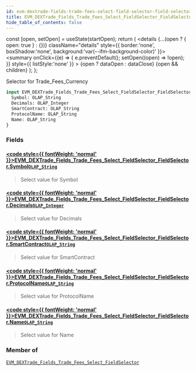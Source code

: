 ```yaml
---
id: evm-dextrade-fields-trade-fees-select-field-selector-field-selector
title: EVM_DEXTrade_Fields_Trade_Fees_Select_FieldSelector_FieldSelector
hide_table_of_contents: false
---
```







  const [open, setOpen] = useState(startOpen);
  return (
    <details {...(open ? { open: true } : {})} className="details" style={{ border:'none', boxShadow:'none', background:'var(--ifm-background-color)' }}>
      <summary
        onClick={(e) => {
          e.preventDefault();
          setOpen((open) => !open);
        }}
        style={{ listStyle:'none' }}
      >
      {open ? dataOpen : dataClose}
      </summary>
      {open && children}
    </details>
  );
};




Selector for Trade_Fees_Currency


```graphql
input EVM_DEXTrade_Fields_Trade_Fees_Select_FieldSelector_FieldSelector {
  Symbol: OLAP_String
  Decimals: OLAP_Integer
  SmartContract: OLAP_String
  ProtocolName: OLAP_String
  Name: OLAP_String
}
```




### Fields

#### [<code style={{ fontWeight: 'normal' }}>EVM_DEXTrade_Fields_Trade_Fees_Select_FieldSelector_FieldSelector.<b>Symbol</b></code>](#)<Bullet />[`OLAP_String`](/docs/graphql-reference/inputs/olap-string) <Badge class="secondary" text="input"/>
> Select value for Symbol
> 

#### [<code style={{ fontWeight: 'normal' }}>EVM_DEXTrade_Fields_Trade_Fees_Select_FieldSelector_FieldSelector.<b>Decimals</b></code>](#)<Bullet />[`OLAP_Integer`](/docs/graphql-reference/inputs/olap-integer) <Badge class="secondary" text="input"/>
> Select value for Decimals
> 

#### [<code style={{ fontWeight: 'normal' }}>EVM_DEXTrade_Fields_Trade_Fees_Select_FieldSelector_FieldSelector.<b>SmartContract</b></code>](#)<Bullet />[`OLAP_String`](/docs/graphql-reference/inputs/olap-string) <Badge class="secondary" text="input"/>
> Select value for SmartContract
> 

#### [<code style={{ fontWeight: 'normal' }}>EVM_DEXTrade_Fields_Trade_Fees_Select_FieldSelector_FieldSelector.<b>ProtocolName</b></code>](#)<Bullet />[`OLAP_String`](/docs/graphql-reference/inputs/olap-string) <Badge class="secondary" text="input"/>
> Select value for ProtocolName
> 

#### [<code style={{ fontWeight: 'normal' }}>EVM_DEXTrade_Fields_Trade_Fees_Select_FieldSelector_FieldSelector.<b>Name</b></code>](#)<Bullet />[`OLAP_String`](/docs/graphql-reference/inputs/olap-string) <Badge class="secondary" text="input"/>
> Select value for Name
> 



### Member of

[`EVM_DEXTrade_Fields_Trade_Fees_Select_FieldSelector`](/docs/graphql-reference/inputs/evm-dextrade-fields-trade-fees-select-field-selector)  <Badge class="secondary" text="input"/>

